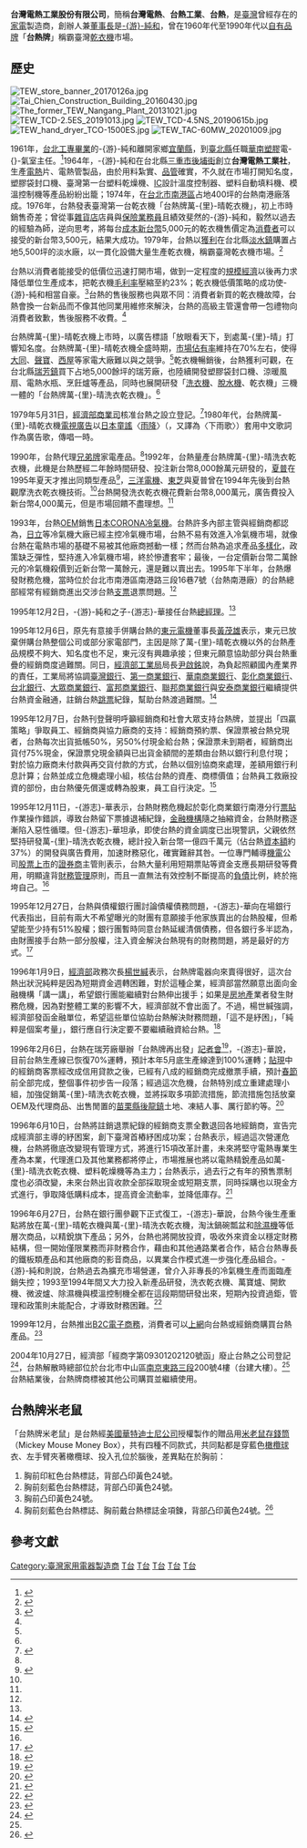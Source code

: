 {{Infobox Company 
| name               = 台灣電熱工業股份有限公司
| name_en            = Taiwan Electric Heating Equipment Co., Ltd.
| company_logo       = [[File:Taiwan_Electric_Heating_Equipment_plate_on_Tai_Chien_Construction_Building_20100916.jpg|300px]]
| company_type       = 
| market_information = 
| local_code_name            = TW
| local_code            = 12229557
| founder            = [[游純和|-{游}-純和]]
| foundation         = 1964年
| location           = 
| zip_code           = 
| telephone_no       = 
| key_people         = [[董事長|董事長]]：-{游}-純和<br>[[總經理|總經理]]：-{游志}-華
| area_served        = 
| industry           = 家電製造業
| products           = 
| revenue            = 
| operating_income   = 
| net_income         = 
| num_employees      = 
| parent             =
| major_shareholder  = 
| subsid             = 
| homepage           = 
| footnotes          = 
}}

'''台灣電熱工業股份有限公司'''，簡稱'''台灣電熱'''、'''台熱工業'''、'''台熱'''，是[[臺灣|臺灣]]曾經存在的[[家電|家電]]製造商，創辦人兼[[董事長|董事長]]是[[游純和|-{游}-純和]]，曾在1960年代至1990年代以[[自有品牌|自有品牌]]「'''台熱牌'''」稱霸臺灣[[乾衣機|乾衣機]]市場。

==歷史==
[[File:TEW_store_banner_20170126a.jpg|thumb]]
[[File:Tai_Chien_Construction_Building_20160430.jpg|thumb]]
[[File:The_former_TEW_Nangang_Plant_20131021.jpg|thumb]]
[[File:TEW_TCD-2.5ES_20191013.jpg|thumb]]
[[File:TEW_TCD-4.5NS_20190615b.jpg|thumb]]
[[File:TEW_hand_dryer_TCO-1500ES.jpg|thumb]]
[[File:TEW_TAC-60MW_20201009.jpg|thumb]]

1961年，[[台北工專|台北工專]][[畢業|畢業]]的-{游}-純和離開家鄉[[宜蘭縣|宜蘭縣]]，到[[新北市|臺北縣]]任職[[華南塑膠|華南塑膠]]電-{}-氣室主任。<ref name="台熱傳奇怎堪譜句點">{{cite news|url=|title=「萬-{里}-晴」偏遇無情雨 台熱傳奇怎堪譜句點|author=鄭永湖|date=1995-11-29|accessdate=2013-10-04|publisher=《[[經濟日報_(台灣)|經濟日報]]》|page=3}}</ref>1964年，-{游}-純和在台北縣[[三重區|三重市]][[後埔街|後埔街]]創立'''台灣電熱工業社'''，生產[[電熱|電熱]]片、電熱管製品，由於用料紮實、[[品管|品管]]確實，不久就在市場打開知名度，塑膠袋封口機、臺灣第一台塑料乾燥機、[[積體電路|IC]]設計溫度控制器、塑料自動填料機、模溫控制機等產品紛紛出籠；1974年，在[[台北市|台北市]][[南港區|南港區]]占地400坪的台熱南港廠落成。1976年，台熱發表臺灣第一台乾衣機「台熱牌萬-{里}-晴乾衣機」，初上市時銷售奇差；曾從事[[雜貨店|雜貨店]]店員與[[保險|保險]][[業務員|業務員]]且績效斐然的-{游}-純和，毅然以過去的經驗為師，逆向思考，將每台[[成本|成本]][[新台幣|新台幣]]5,000元的乾衣機售價定為[[消費者|消費者]]可以接受的新台幣3,500元，結果大成功。1979年，台熱以[[獲利|獲利]]在台北縣[[淡水區|淡水鎮]]購置占地5,500坪的淡水廠，以一貫化設備大量生產乾衣機，稱霸臺灣乾衣機市場。<ref name="游純和 盼望有晴天">{{cite news|url=|title=-{游}-純和 盼望有晴天|author=賴永湖|date=1995-12-03|accessdate=2013-10-03|publisher=《經濟日報》|page=17}}</ref>

台熱以消費者能接受的低價位迅速打開市場，做到一定程度的[[規模經濟|規模經濟]]以後再力求降低單位生產成本，把乾衣機[[毛利率|毛利率]]壓縮至約23%；乾衣機低價策略的成功使-{游}-純和相當自豪。<ref name="透視乾衣機龍頭公司台熱財務危機始末">{{cite news|url=|title=打不進冷氣機市場，台熱江山生變 透視乾衣機龍頭公司台熱財務危機始末|author=江俊雄|date=1995-12-11|accessdate=2013-10-03|publisher=《[[商業周刊_(台灣)|商業周刊]]》第420期|page=82－83}}</ref>台熱的售後服務也與眾不同：消費者新買的乾衣機故障，台熱會換一台新品而不像其他同業用維修來解決，台熱的高級主管還會帶一包禮物向消費者致歉，售後服務不收費。<ref name="台熱傳奇怎堪譜句點" />

台熱牌萬-{里}-晴乾衣機上市時，以廣告標語「放眼看天下，到處萬-{里}-晴」打響知名度。台熱牌萬-{里}-晴乾衣機全盛時期，[[市場佔有率|市場佔有率]]維持在70%左右，使得[[大同公司|大同]]、[[聲寶股份有限公司|聲寶]]、[[西屋公司|西屋]]等家電大廠難以與之競爭。<ref name="透視乾衣機龍頭公司台熱財務危機始末" />乾衣機暢銷後，台熱獲利可觀，在台北縣[[瑞芳區|瑞芳鎮]]買下占地5,000餘坪的瑞芳廠，也陸續開發塑膠袋封口機、涼暖風扇、電熱水瓶、烹飪爐等產品，同時也展開研發「[[洗衣機|洗衣機]]、[[脫水機|脫水機]]、乾衣機」三機一體的「台熱牌萬-{里}-晴洗衣乾衣機」。<ref name="台熱傳奇怎堪譜句點" />

1979年5月31日，[[經濟部商業司|經濟部商業司]]核准台熱之設立登記。<ref name="gcis.nat.gov.tw">{{Cite web |url=http://gcis.nat.gov.tw/pub/cmpy/cmpyInfoListAction.do |title=經濟部商業司─公司及分公司基本資料查詢 |access-date=2013-10-03 |archive-url=https://web.archive.org/web/20111221023151/http://gcis.nat.gov.tw/pub/cmpy/cmpyInfoListAction.do |archive-date=2011-12-21 |dead-url=yes }}</ref>1980年代，台熱牌萬-{里}-晴乾衣機[[電視廣告|電視廣告]]以[[日本|日本]][[童謠|童謠]]〈[[雨降|雨降]]〉（{{lang|ja|あめふり}}，又譯為〈下雨歌〉）套用中文歌詞作為廣告歌，傳唱一時。

1990年，台熱代理[[兄弟牌|兄弟牌]]家電產品。<ref name="台熱傳奇怎堪譜句點" />1992年，台熱量產台熱牌萬-{里}-晴洗衣乾衣機，此機是台熱歷經二年餘時間研發、投注新台幣8,000餘萬元研發的，[[夏普|夏普]]在1995年夏天才推出同類型產品<ref>{{cite news|url=|title=台熱重見萬-{里}-晴 財務結構須重整|author=王惠民|date=1995-12-10|accessdate=2013-10-03|publisher=《經濟日報》|page=14}}</ref>，[[三洋電機|三洋電機]]、[[東芝|東芝]]與夏普曾在1994年先後到台熱觀摩洗衣乾衣機技術。<ref name="台熱傳奇怎堪譜句點" />台熱開發洗衣乾衣機花費新台幣8,000萬元，廣告費投入新台幣4,000萬元，但是市場回饋不盡理想。<ref name="游純和 盼望有晴天" />

1993年，台熱[[OEM|OEM]]銷售[[日本|日本]]CORONA[[冷氣機|冷氣機]]。台熱許多內部主管與經銷商都認為，[[日立製作所|日立]]等冷氣機大廠已經主控冷氣機市場，台熱不易有效進入冷氣機市場，就像台熱在電熱市場的基礎不易被其他廠商撼動一樣；然而台熱為追求產品[[多樣化|多樣化]]，政策缺乏彈性，堅持進入冷氣機市場，終於慘遭套牢；最後，一台定價新台幣二萬餘元的冷氣機殺價到近新台幣一萬餘元，還是難以賣出去。1995年下半年，台熱爆發財務危機，當時位於台北市南港區南港路三段16巷7號（台熱南港廠）的台熱總部經常有經銷商進出交涉台熱[[支票|支票]]退票問題。<ref name="透視乾衣機龍頭公司台熱財務危機始末" />

1995年12月2日，-{游}-純和之子-{游志}-華接任台熱[[總經理|總經理]]。<ref name="游純和 盼望有晴天" />

1995年12月6日，原先有意接手併購台熱的[[東元電機|東元電機]]董事長[[黃茂雄|黃茂雄]]表示，東元已放棄併購台熱整個公司或部分家電部門，主因是除了萬-{里}-晴乾衣機以外的台熱產品規模不夠大、知名度也不足，東元沒有興趣承接；但東元願意協助部分與台熱重疊的經銷商度過難關。同日，[[經濟部工業局|經濟部工業局]]局長[[尹啟銘|尹啟銘]]說，為負起照顧國內產業界的責任，工業局將協調[[臺灣銀行|臺灣銀行]]、[[第一商業銀行|第一商業銀行]]、[[華南商業銀行|華南商業銀行]]、[[彰化商業銀行|彰化商業銀行]]、[[台北銀行|台北銀行]]、[[大眾商業銀行|大眾商業銀行]]、[[富邦商業銀行|富邦商業銀行]]、[[聯邦商業銀行|聯邦商業銀行]]與[[安泰商業銀行|安泰商業銀行]]繼續提供台熱資金融通，註銷台熱[[跳票|跳票]]紀錄，幫助台熱渡過難關。<ref>{{cite news|url=|title=萬-{里}-晴仍見烏雲 東元確定不接手台熱|author=王韻齡|date=1995-12-07|accessdate=2013-10-03|publisher=《[[聯合報|聯合報]]》|page=19}}</ref>

1995年12月7日，台熱刊登聲明呼籲經銷商和社會大眾支持台熱牌，並提出「四贏策略」爭取員工、經銷商與協力廠商的支持：經銷商預約票、保證票被台熱兌現者，台熱每次出貨抵帳50%，另50%付現金給台熱；保證票未到期者，經銷商出貨付75%現金，保證票兌現金額與已出貨金額間的差類由台熱以銀行利息付現；對於協力廠商未付款與再交貨付款的方式，台熱以個別協商來處理，差額用銀行利息計算；台熱並成立危機處理小組，核估台熱的資產、商標價值；台熱員工救廠投資的部份，由台熱優先償還或轉為股東，員工自行決定。<ref>{{cite news|url=|title=台熱敗部求活 打出四贏策略|author=王顗鈞、黃嘉裕|date=1995-12-07|accessdate=2013-10-03|publisher=《經濟日報》|page=3}}</ref>

1995年12月11日，-{游志}-華表示，台熱財務危機起於彰化商業銀行南港分行[[票貼|票貼]]作業操作錯誤，導致台熱留下票據退補紀錄，[[金融機構|金融機構]]隨之抽縮資金，台熱財務逐漸陷入惡性循環。但-{游志}-華坦承，即使台熱的資金調度已出現警訊，父親依然堅持研發萬-{里}-晴洗衣乾衣機，總計投入新台幣一億四千萬元（佔台熱[[資本額|資本額]]約37%）的開發與廣告費用，加速財務惡化，確實難辭其咎。一位專門輔導[[機電|機電]]公司[[股票上市|股票上市]]的[[證券商|證券商]]主管則表示，台熱大量利用短期票貼等資金支應長期研發等費用，明顯違背[[財務管理|財務管理]]原則，而且一直無法有效控制不斷提高的[[負債|負債]]比例，終於拖垮自己。<ref name="透視乾衣機龍頭公司台熱財務危機始末" />

1995年12月27日，台熱與債權銀行團討論債權債務問題，-{游志}-華向在場銀行代表指出，目前有兩大不希望曝光的財團有意願接手他家族賣出的台熱股權，但希望能至少持有51%股權；銀行團暫時同意台熱延緩清償債務，但各銀行多半認為，由財團接手台熱一部分股權，注入資金解決台熱現有的財務問題，將是最好的方式。<ref>{{cite news|url=|title=釋出持股 換取生機 台熱繼續經營決心不變|author=賴雅雯|date=1995-12-28|accessdate=2013-10-03|publisher=《經濟日報》|page=18}}</ref>

1996年1月9日，[[中華民國經濟部|經濟部]]政務次長[[楊世緘|楊世緘]]表示，台熱牌電器向來賣得很好，這次台熱出狀況純粹是因為短期資金週轉困難，對於這種企業，經濟部當然願意出面向金融機構「講一講」，希望銀行團能繼續對台熱伸出援手；如果是[[房地產|房地產]]業者發生財務危機，因為對整體工業的影響不大，經濟部就不會出面了。不過，楊世緘強調，經濟部發函金融單位，希望這些單位協助台熱解決財務問題，「這不是紓困」，「純粹是個案考量」，銀行應自行決定要不要繼續融資給台熱。<ref>{{cite news|url=|title=企業頻求援 經部視個案考量|author=章倩萍|date=1996-01-10|accessdate=2013-10-03|publisher=《經濟日報》|page=3}}</ref>

1996年2月6日，台熱在瑞芳廠舉辦「台熱牌再出發」[[記者會|記者會]]<ref>{{cite news|url=|title=台熱恢復生產 新產品年後上市|author=王韻齡|date=1996-02-07|accessdate=2013-10-03|publisher=《聯合報》|page=34}}</ref>，-{游志}-華說，目前台熱生產線已恢復70%運轉，預計本年5月底生產線達到100%運轉；[[貼現|貼現]]中的經銷商客票經改成信用貸款之後，已經有八成的經銷商完成撤票手續，預計[[春節|春節]]前全部完成，整個事件初步告一段落；經過這次危機，台熱特別成立重建處理小組，加強促銷萬-{里}-晴洗衣乾衣機，並將採取多項節流措施，節流措施包括放棄OEM及代理商品、出售閒置的[[苗栗縣|苗栗縣]][[後龍鎮_(臺灣)|後龍鎮]]土地、凍結人事、厲行節約等。<ref>{{cite news|url=|title=台熱解除財務危機重新出發|author=王顗鈞|date=1996-02-07|accessdate=2013-10-03|publisher=《經濟日報》|page=18}}</ref>

1996年6月10日，台熱將註銷退票紀錄的經銷商支票全數退回各地經銷商，宣告完成經濟部主導的紓困案，創下臺灣首樁紓困成功案；台熱表示，經過這次營運危機，台熱將徹底改變現有管理方式，將進行15項改革計畫，未來將堅守電熱專業生產為本業，代理進口及其他業務都將停止，市場推展也將以電熱精銳產品如萬-{里}-晴洗衣乾衣機、塑料乾燥機等為主力；台熱表示，過去行之有年的預售票制度也必須改變，未來台熱出貨收款全部採取現金或短期支票，同時採購也以現金方式進行，爭取降低購料成本，提高資金流動率，並降低庫存。<ref>{{cite news|url=|title=財務危機落幕 台熱浴火重生|author=王惠民、鄭永湖|date=1996-06-11|accessdate=2013-10-03|publisher=《經濟日報》|page=2}}</ref>

1996年6月27日，台熱在銀行團參觀下正式復工，-{游志}-華說，台熱今後生產重點將放在萬-{里}-晴乾衣機與萬-{里}-晴洗衣乾衣機，淘汰鍋碗瓢盆和[[除濕機|除濕機]]等低層次商品，以精銳旗下產品；另外，台熱也將開放投資，吸收外來資金以穩定財務結構，但一開始僅限業務而非財務合作，藉由和其他通路業者合作，結合台熱專長的鐵板類產品和其他廠商的影音商品，以異業合作模式進一步強化產品組合。-{游}-純和則說，台熱過去為擴充市場營運，曾介入非專長的冷氣機生產而面臨產銷失控；1993至1994年間又大力投入新產品研發，洗衣乾衣機、萬寶爐、開飲機、微波爐、除濕機與模溫控制機全都在這段期間研發出來，短期內投資過鉅，管理和政策則未能配合，才導致財務困難。<ref>{{cite news|url=|title=走出陰霾 台熱紓困成功 從此萬-{里}-晴|author=蕭秀玲|date=1996-07-01|accessdate=2013-10-03|publisher=《聯合報》|page=34}}</ref>

1999年12月，台熱推出[[B2C|B2C]][[電子商務|電子商務]]，消費者可以[[上網|上網]]向台熱或經銷商購買台熱產品。<ref>{{cite news|url=|title=台熱推出B to C電子商務|author=何世全|date=1999-12-13|accessdate=2013-10-03|publisher=《經濟日報》|page=37}}</ref>

2004年10月27日，經濟部「經商字第09301202120號函」廢止台熱之公司登記<ref>{{cite news|url=http://www.moea.gov.tw/Mns/populace/content/wHandMenuFile.ashx?menu_id=3418|title=台灣電熱工業股份有限公司經本部九十三年十月二十七日經商字第○九三○一二○二一二○號函廢止公司登記乙案，惟因無從送達，爰以公告代替送達。|author=經濟部公告|date=2004-12-31|accessdate=2013-10-04|publisher=《經濟部公報》第36卷第36期|page=746－747|deadurl=yes|archiveurl=https://web.archive.org/web/20131004235836/http://www.moea.gov.tw/Mns/populace/content/wHandMenuFile.ashx?menu_id=3418|archivedate=2013-10-04}}</ref>，台熱解散時總部位於台北市中山區[[南京東路_(台北市)|南京東路三段]]200號4樓（台建大樓）。<ref name="gcis.nat.gov.tw" />台熱結業後，台熱牌商標被其他公司購買並繼續使用。

==台熱牌米老鼠==
「台熱牌米老鼠」是台熱經[[美國|美國]][[華特迪士尼公司|華特迪士尼公司]]授權製作的贈品用[[米老鼠|米老鼠]][[存錢筒|存錢筒]]（Mickey Mouse Money Box），共有四種不同款式，共同點都是穿藍色[[橄欖球|橄欖球]]衣、左手臂夾著橄欖球、投入孔位於腦後，差異點在於胸前：
#胸前印紅色台熱標誌，背部凸印黃色24號。
#胸前刻藍色台熱標誌，背部凸印黃色24號。
#胸前凸印黃色24號。
#胸前刻藍色台熱標誌、胸前戴台熱標誌金項鍊，背部凸印黃色24號。<ref>{{cite news|url=http://www.museum50.com.tw/Caselist.aspx?Mid=BC&Item=%E7%B6%93%E5%85%B8%E4%BC%81%E6%A5%AD%E7%8E%A9%E5%81%B6%E6%95%85%E4%BA%8B|title=經典企業玩偶故事-台熱牌米老鼠|author=50年代博物館|date=|accessdate=2014-03-15|publisher=50年代博物館|page=|archive-date=2019-08-10|archive-url=https://web.archive.org/web/20190810235818/http://www.museum50.com.tw/Caselist.aspx?Mid=BC&Item=%E7%B6%93%E5%85%B8%E4%BC%81%E6%A5%AD%E7%8E%A9%E5%81%B6%E6%95%85%E4%BA%8B|dead-url=no}}</ref>

==參考文獻==
{{commons category|Taiwan Electric Heating Equipment}}
{{reflist}}
[[Category:臺灣家用電器製造商|Category:臺灣家用電器製造商]]
[[Category:家用電器品牌|T台]]
[[Category:台灣已結業公司|T台]]
[[Category:1964年成立的公司|T台]]
[[Category:2004年結業公司|T台]]
[[Category:總部位於臺北市中山區的工商業機構|T台]]